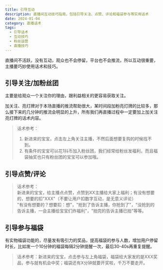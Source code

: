 ```yaml
---
title: 引导互动
description: 直播间互动技巧指南，包括引导关注、点赞、评论和福袋参与等实用话术
date: 2024-01-04
category: 直播话术
tags:
  - 引导话术
  - 互动技巧
  - 粉丝运营
  - 直播技巧
---
```


直播间不活跃，没有互动，观众也不会停留，平台也不会推流，所以互动很重要，主播要巧妙使用话术和技巧。

## 引导关注/加粉丝团

主要是给观众一个关注你的理由，跟利益相关的更容易获取关注。

加关注、亮灯牌对于本场直播的推流帮助很大，某时间段加粉亮灯牌的比较多，那么接下来的几分钟的推流会明显的上升，所有我们再直播过程中一定要加上加关注亮灯牌的话术内容。

> 话术参考：
>
> 1. 新进来的宝宝，点击左上角关注主播，不然后面想要复购的时候找不到。
> 2. 有条件的宝宝可以花1抖币加入粉丝团，我们经常给粉丝发福利，而且福袋抽奖也只有粉丝团的宝宝可以参加哦。

## 引导点赞/评论

> 话术参考：  
> 新进来的宝宝，给主播点点赞，点赞到XX主播给大家上福利；有没有想要的，想要的扣"XXX"（不要让用户扣数字互动，是无意义评论）  
> "有没有想要的？想要扣：想"，"抢到了告诉主播，你抢到了"，"没抢到的告诉主播，一会主播给宝宝们炸福利"，"拍完的告诉主播已拍"等等。

## 引导参与福袋

有实物福袋功能的，尽量发有吸引力的奖品，提高福袋的参与人数，增加用户停留时长，比如发一个10分钟的福袋每隔2分钟提醒一次，最后30-40s再重复提醒。

> 话术参考：新进来的宝宝，点击参与左上角福袋，福袋给大家发的是XXX奖品，参与就有机会中奖；福袋还有X分钟就要开奖啦，千万不要走开。
